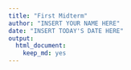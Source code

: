 ```yaml
---
title: "First Midterm"
author: "INSERT YOUR NAME HERE"
date: "INSERT TODAY'S DATE HERE"
output: 
  html_document: 
    keep_md: yes
---
```


